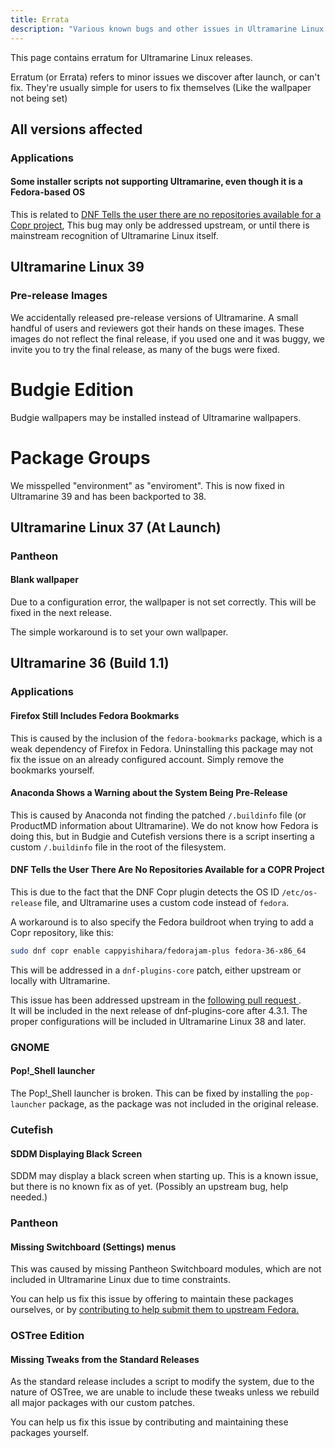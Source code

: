 ```yaml
---
title: Errata
description: "Various known bugs and other issues in Ultramarine Linux."
---
```



This page contains erratum for Ultramarine Linux releases.

Erratum (or Errata) refers to minor issues we discover after launch, or can't fix. They're usually simple for users to fix themselves (Like the wallpaper not being set)

## All versions affected

### Applications

#### Some installer scripts not supporting Ultramarine, even though it is a Fedora-based OS

This is related to [DNF Tells the user there are no repositories available for a Copr project](#dnf-tells-the-user-there-are-no-repositories-available-for-a-copr-project), This bug may only be addressed upstream, or until there is mainstream recognition of Ultramarine Linux itself.

## Ultramarine Linux 39

### Pre-release Images
We accidentally released pre-release versions of Ultramarine. A small handful of users and reviewers got their hands on these images. These images do not reflect the final release, if you used one and it was buggy, we invite you to try the final release, as many of the bugs were fixed.

# Budgie Edition
Budgie wallpapers may be installed instead of Ultramarine wallpapers.

# Package Groups
We misspelled "environment" as "enviroment". This is now fixed in Ultramarine 39 and has been backported to 38.

## Ultramarine Linux 37 (At Launch)

### Pantheon

#### Blank wallpaper

Due to a configuration error, the wallpaper is not set correctly. This will be fixed in the next release.

The simple workaround is to set your own wallpaper.

## Ultramarine 36 (Build 1.1)

### Applications

#### Firefox Still Includes Fedora Bookmarks

This is caused by the inclusion of the `fedora-bookmarks` package, which is a weak dependency of Firefox in Fedora. Uninstalling this package may not fix the issue on an already configured account. Simply remove the bookmarks yourself.


#### Anaconda Shows a Warning about the System Being Pre-Release

This is caused by Anaconda not finding the patched `/.buildinfo` file (or ProductMD information about Ultramarine). We do not know how Fedora is doing this, but in Budgie and Cutefish versions there is a script inserting a custom `/.buildinfo` file in the root of the filesystem.


#### DNF Tells the User There Are No Repositories Available for a COPR Project

This is due to the fact that the DNF Copr plugin detects the OS ID `/etc/os-release` file, and Ultramarine uses a custom code instead of `fedora`.

A workaround is to also specify the Fedora buildroot when trying to add a Copr repository, like this:

```bash
sudo dnf copr enable cappyishihara/fedorajam-plus fedora-36-x86_64
```

This will be addressed in a `dnf-plugins-core` patch, either upstream or locally with Ultramarine.

<Alert type="info">
  This issue has been addressed upstream in the
  <a href="https://github.com/rpm-software-management/dnf-plugins-core/pull/463">
    following pull request
  </a>.
  <br /> It will be included in the next release of dnf-plugins-core after
  4.3.1. The proper configurations will be included in Ultramarine Linux 38 and
  later.
</Alert>

### GNOME

#### Pop!\_Shell launcher

The Pop!\_Shell launcher is broken. This can be fixed by installing the `pop-launcher` package, as the package was not included in the original release.

### Cutefish

#### SDDM Displaying Black Screen

SDDM may display a black screen when starting up. This is a known issue, but there is no known fix as of yet. (Possibly an upstream bug, help needed.)

### Pantheon

#### Missing Switchboard (Settings) menus

This was caused by missing Pantheon Switchboard modules, which are not included in Ultramarine Linux due to time constraints.

You can help us fix this issue by offering to maintain these packages ourselves, or by [contributing to help submit them to upstream Fedora.](https://fedoraproject.org/wiki/SIGs/Pantheon)

### OSTree Edition

#### Missing Tweaks from the Standard Releases

As the standard release includes a script to modify the system, due to the nature of OSTree, we are unable to include these tweaks unless we rebuild all major packages with our custom patches.

You can help us fix this issue by contributing and maintaining these packages yourself.
